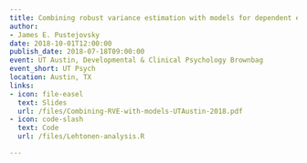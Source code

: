```yaml
---
title: Combining robust variance estimation with models for dependent effect sizes
author:
- James E. Pustejovsky
date: 2018-10-01T12:00:00
publish_date: 2018-07-18T09:00:00
event: UT Austin, Developmental & Clinical Psychology Brownbag
event_short: UT Psych
location: Austin, TX
links:
- icon: file-easel
  text: Slides
  url: /files/Combining-RVE-with-models-UTAustin-2018.pdf
- icon: code-slash
  text: Code
  url: /files/Lehtonen-analysis.R

---
```




